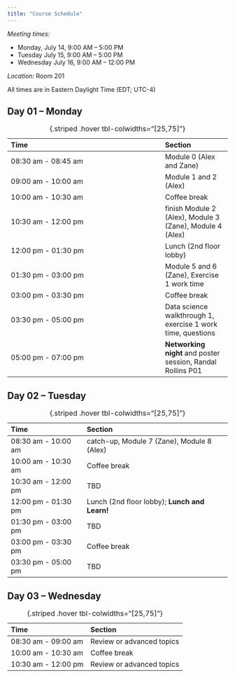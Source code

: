 ```yaml
---
title: "Course Schedule"
---
```


*Meeting times:*

* Monday, July 14, 9:00 AM – 5:00 PM
* Tuesday July 15, 9:00 AM – 5:00 PM
* Wednesday July 16, 9:00 AM – 12:00 PM

*Location:* Room 201

::: {.callout-important}
All times are in Eastern Daylight Time (EDT; UTC-4)
:::

## Day 01 – Monday 

| Time                | Section |
|:--------------------|:--------|
| 08:30 am - 08:45 am | Module 0 (Alex and Zane) |
| 09:00 am - 10:00 am | Module 1 and 2 (Alex) |
| 10:00 am - 10:30 am | Coffee break |
| 10:30 am - 12:00 pm | finish Module 2 (Alex), Module 3 (Zane), Module 4 (Alex) |
| 12:00 pm - 01:30 pm | Lunch (2nd floor lobby) |
| 01:30 pm - 03:00 pm | Module 5 and 6 (Zane), Exercise 1 work time |
| 03:00 pm - 03:30 pm | Coffee break |
| 03:30 pm - 05:00 pm | Data science walkthrough 1, exercise 1 work time, questions |
| 05:00 pm - 07:00 pm | **Networking night** and poster session, Randal Rollins P01 |

: {.striped .hover tbl-colwidths="[25,75]"}


## Day 02 – Tuesday

| Time                | Section |
|:--------------------|:--------|
| 08:30 am - 10:00 am | catch-up, Module 7 (Zane), Module 8 (Alex) |
| 10:00 am - 10:30 am | Coffee break |
| 10:30 am - 12:00 pm | TBD |
| 12:00 pm - 01:30 pm | Lunch (2nd floor lobby); **Lunch and Learn!** |
| 01:30 pm - 03:00 pm | TBD |
| 03:00 pm - 03:30 pm | Coffee break |
| 03:30 pm - 05:00 pm | TBD |

: {.striped .hover tbl-colwidths="[25,75]"}

## Day 03 – Wednesday

| Time                | Section |
|:--------------------|:--------|
| 08:30 am - 09:00 am | Review or advanced topics |
| 10:00 am - 10:30 am | Coffee break |
| 10:30 am - 12:00 pm | Review or advanced topics |

: {.striped .hover tbl-colwidths="[25,75]"}
